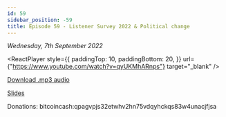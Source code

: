 ```yaml
---
id: 59
sidebar_position: -59
title: Episode 59 - Listener Survey 2022 & Political change
---
```



_Wednesday, 7th September 2022_

<ReactPlayer
  style={{
    paddingTop: 10,
    paddingBottom: 20,
  }}
  url={"https://www.youtube.com/watch?v=qyUKMhARnps"}
  target="_blank"
/>

[Download .mp3 audio](https://drive.google.com/file/d/1ZIsLY3Mb1QjRT81cfXY0ovgt2bK-7jhp/view?usp=sharing)

[Slides](https://docs.google.com/presentation/d/1RTuFa4eplNRLrxRSnzotItlFtBi6l7QH_hZT-cDoWRk/edit?usp=sharing)

Donations: bitcoincash:qpagvpjs32etwhv2hn75vdqyhckqs83w4unacjfjsa
